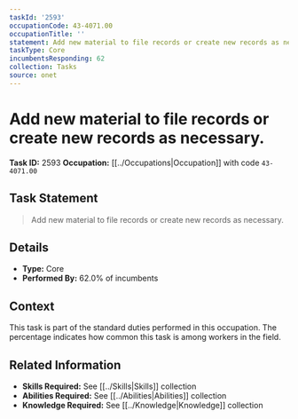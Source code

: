 ```yaml
---
taskId: '2593'
occupationCode: 43-4071.00
occupationTitle: ''
statement: Add new material to file records or create new records as necessary.
taskType: Core
incumbentsResponding: 62
collection: Tasks
source: onet
---
```

# Add new material to file records or create new records as necessary.

**Task ID:** 2593
**Occupation:** [[../Occupations|Occupation]] with code `43-4071.00`

## Task Statement

> Add new material to file records or create new records as necessary.

## Details

- **Type:** Core
- **Performed By:** 62.0% of incumbents

## Context

This task is part of the standard duties performed in this occupation. The percentage indicates how common this task is among workers in the field.

## Related Information

- **Skills Required:** See [[../Skills|Skills]] collection
- **Abilities Required:** See [[../Abilities|Abilities]] collection
- **Knowledge Required:** See [[../Knowledge|Knowledge]] collection
